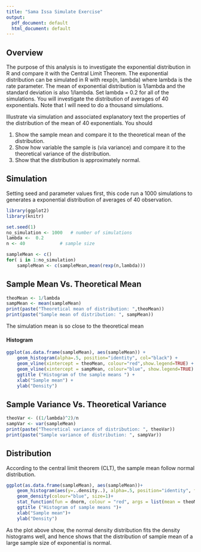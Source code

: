```yaml
---
title: "Sama Issa Simulate Exercise"
output:
  pdf_document: default
  html_document: default
---
```


## Overview

The purpose of this analysis is to investigate the exponential distribution in R and compare it with the Central Limit Theorem. The exponential distribution can be simulated in R with rexp(n, lambda) where lambda is the rate parameter. The mean of exponential distribution is 1/lambda and the standard deviation is also 1/lambda. Set lambda = 0.2 for all of the simulations. You will investigate the distribution of averages of 40 exponentials. Note that I will need to do a thousand simulations.

Illustrate via simulation and associated explanatory text the properties of the distribution of the mean of 40 exponentials. You should

1. Show the sample mean and compare it to the theoretical mean of the distribution.
2. Show how variable the sample is (via variance) and compare it to the theoretical variance of the distribution.
3. Show that the distribution is approximately normal.

## Simulation
Setting seed and parameter values first, this code run a 1000 simulations to generates a exponential distribution of averages of 40 observation.

```r
library(ggplot2)
library(knitr)

set.seed(1)
no_simulation <- 1000   # number of simulations 
lambda <-  0.2 
n <- 40             # sample size

sampleMean <- c()
for( i in 1:no_simulation)
    sampleMean <- c(sampleMean,mean(rexp(n,lambda)))
```

## Sample Mean Vs. Theoretical Mean

```r
theoMean <- 1/lambda
sampMean <- mean(sampleMean)
print(paste("Theoretical mean of distribution: ",theoMean))
print(paste("Sample mean of distribution: ", sampMean))
```
The simulation mean is so close to the theoretical mean

#### Histogram
```r
ggplot(as.data.frame(sampleMean), aes(sampleMean)) + 
    geom_histogram(alpha=.5, position="identity", col="black") + 
    geom_vline(xintercept = theoMean, colour="red",show.legend=TRUE) + 
    geom_vline(xintercept = sampMean, colour="blue", show.legend=TRUE) + 
    ggtitle ("Histogram of the sample means ") + 
    xlab("Sample mean") + 
    ylab("Density") 
```

## Sample Variance Vs. Theoretical Variance

```r
theoVar <- ((1/lambda)^2)/n
sampVar <- var(sampleMean)
print(paste("Theoretical variance of distribution: ", theoVar))
print(paste("Sample variance of distribution: ", sampVar))
```

## Distribution
According to the central limit theorem (CLT), the sample mean follow normal distribution.

```r
ggplot(as.data.frame(sampleMean), aes(sampleMean))+
    geom_histogram(aes(y=..density..), alpha=.5, position="identity", fill="black", col="black")+
    geom_density(colour="blue", size=1)+
    stat_function(fun = dnorm, colour = "red", args = list(mean = theoMean, sd = sqrt(theoVar)))+
    ggtitle ("Histogram of sample means ")+
    xlab("Sample mean")+
    ylab("Density")
```
As the plot above show, the normal density distribution fits the density histograms well, and hence shows that the distribution of sample mean of a large sample size of exponential is normal.




